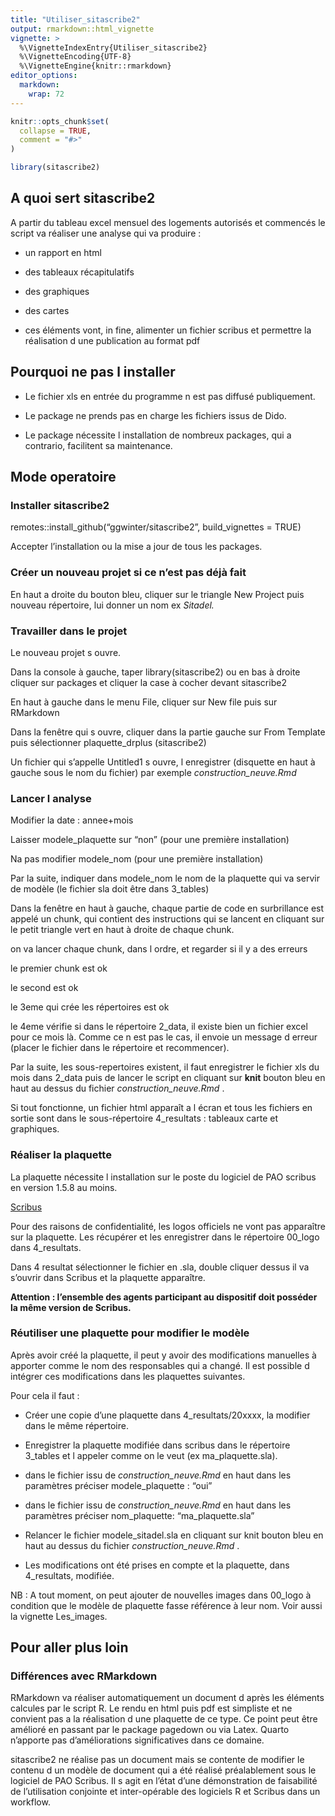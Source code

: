```yaml
---
title: "Utiliser_sitascribe2"
output: rmarkdown::html_vignette
vignette: >
  %\VignetteIndexEntry{Utiliser_sitascribe2}
  %\VignetteEncoding{UTF-8}
  %\VignetteEngine{knitr::rmarkdown}
editor_options: 
  markdown: 
    wrap: 72
---
```


```r
knitr::opts_chunk$set(
  collapse = TRUE,
  comment = "#>"
)
```

```r
library(sitascribe2)
```

## A quoi sert sitascribe2

A partir du tableau excel mensuel des logements autorisés et commencés
le script va réaliser une analyse qui va produire :

-   un rapport en html

-   des tableaux récapitulatifs

-   des graphiques

-   des cartes

-   ces éléments vont, in fine, alimenter un fichier scribus et
    permettre la réalisation d une publication au format pdf

## Pourquoi ne pas l installer

-   Le fichier xls en entrée du programme n est pas diffusé
    publiquement.

-   Le package ne prends pas en charge les fichiers issus de Dido.

-   Le package nécessite l installation de nombreux packages, qui a
    contrario, facilitent sa maintenance.

## Mode operatoire

### Installer sitascribe2

remotes::install_github("ggwinter/sitascribe2", build_vignettes = TRUE)

Accepter l'installation ou la mise a jour de tous les packages.

### Créer un nouveau projet si ce n'est pas déjà fait

En haut a droite du bouton bleu, cliquer sur le triangle New Project
puis nouveau répertoire, lui donner un nom ex *Sitadel.*

### Travailler dans le projet

Le nouveau projet s ouvre.

Dans la console à gauche, taper library(sitascribe2) ou en bas à droite
cliquer sur packages et cliquer la case à cocher devant sitascribe2

En haut à gauche dans le menu File, cliquer sur New file puis sur
RMarkdown

Dans la fenêtre qui s ouvre, cliquer dans la partie gauche sur From
Template puis sélectionner plaquette_drplus (sitascribe2)

Un fichier qui s'appelle Untitled1 s ouvre, l enregistrer (disquette en
haut à gauche sous le nom du fichier) par exemple
*construction_neuve.Rmd*

### Lancer l analyse

Modifier la date : annee+mois

Laisser modele_plaquette sur "non" (pour une première installation)

Na pas modifier modele_nom (pour une première installation)

Par la suite, indiquer dans modele_nom le nom de la plaquette qui va
servir de modèle (le fichier sla doit être dans 3_tables)

Dans la fenêtre en haut à gauche, chaque partie de code en surbrillance
est appelé un chunk, qui contient des instructions qui se lancent en
cliquant sur le petit triangle vert en haut à droite de chaque chunk.

on va lancer chaque chunk, dans l ordre, et regarder si il y a des
erreurs

le premier chunk est ok

le second est ok

le 3eme qui crée les répertoires est ok

le 4eme vérifie si dans le répertoire 2_data, il existe bien un fichier
excel pour ce mois là. Comme ce n est pas le cas, il envoie un message d
erreur (placer le fichier dans le répertoire et recommencer).

Par la suite, les sous-repertoires existent, il faut enregistrer le
fichier xls du mois dans 2_data puis de lancer le script en cliquant sur
**knit** bouton bleu en haut au dessus du fichier
*construction_neuve.Rmd* .

Si tout fonctionne, un fichier html apparaît a l écran et tous les
fichiers en sortie sont dans le sous-répertoire 4_resultats : tableaux
carte et graphiques.

### Réaliser la plaquette

La plaquette nécessite l installation sur le poste du logiciel de PAO
scribus en version 1.5.8 au moins.

[Scribus](https://scribus.fr/)

Pour des raisons de confidentialité, les logos officiels ne vont pas
apparaître sur la plaquette. Les récupérer et les enregistrer dans le
répertoire 00_logo dans 4_resultats.

Dans 4 resultat sélectionner le fichier en .sla, double cliquer dessus
il va s'ouvrir dans Scribus et la plaquette apparaître.

**Attention : l'ensemble des agents participant au dispositif doit
posséder la même version de Scribus.**

### Réutiliser une plaquette pour modifier le modèle

Après avoir créé la plaquette, il peut y avoir des modifications
manuelles à apporter comme le nom des responsables qui a changé. Il est
possible d intégrer ces modifications dans les plaquettes suivantes.

Pour cela il faut :

-   Créer une copie d'une plaquette dans 4_resultats/20xxxx, la modifier
    dans le même répertoire.

-   Enregistrer la plaquette modifiée dans scribus dans le répertoire
    3_tables et l appeler comme on le veut (ex ma_plaquette.sla).

-   dans le fichier issu de *construction_neuve.Rmd* en haut dans les
    paramètres préciser modele_plaquette : "oui"

-   dans le fichier issu de *construction_neuve.Rmd* en haut dans les
    paramètres préciser nom_plaquette: "ma_plaquette.sla"

-   Relancer le fichier modele_sitadel.sla en cliquant sur knit bouton
    bleu en haut au dessus du fichier *construction_neuve.Rmd* .

-   Les modifications ont été prises en compte et la plaquette, dans
    4_resultats, modifiée.

NB : A tout moment, on peut ajouter de nouvelles images dans 00_logo à
condition que le modèle de plaquette fasse référence à leur nom. Voir
aussi la vignette Les_images.

## Pour aller plus loin

### Différences avec RMarkdown

RMarkdown va réaliser automatiquement un document d après les éléments
calcules par le script R. Le rendu en html puis pdf est simpliste et ne
convient pas a la réalisation d une plaquette de ce type. Ce point peut
être amélioré en passant par le package pagedown ou via Latex. Quarto
n'apporte pas d'améliorations significatives dans ce domaine.

sitascribe2 ne réalise pas un document mais se contente de modifier le
contenu d un modèle de document qui a été réalisé préalablement sous le
logiciel de PAO Scribus. Il s agit en l’état d'une démonstration de
faisabilité de l'utilisation conjointe et inter-opérable des logiciels R
et Scribus dans un workflow.
